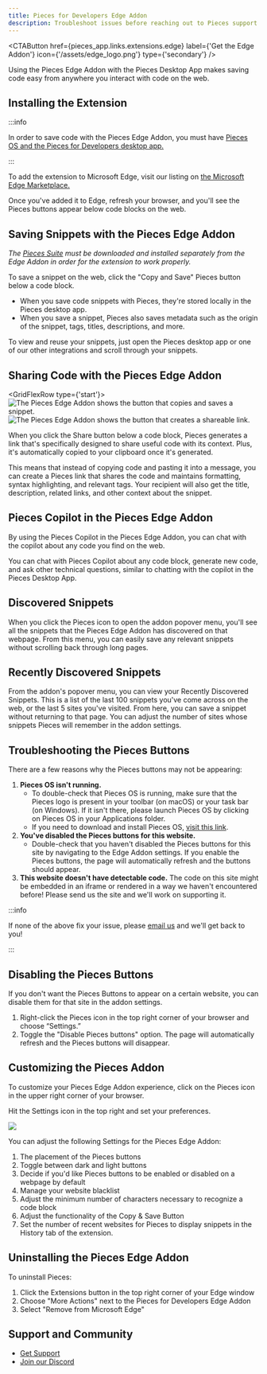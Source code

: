 ```yaml
---
title: Pieces for Developers Edge Addon
description: Troubleshoot issues before reaching out to Pieces support to get assistance with the Pieces for Developers Edge Addon.
---
```



<link rel="canonical" href="https://docs.pieces.app/extensions-plugins/edge" />

<CTAButton
  href={pieces_app.links.extensions.edge}
  label={'Get the Edge Addon'}
  icon={'/assets/edge_logo.png'}
  type={'secondary'}
/>

<MiniSpacer/>

Using the Pieces Edge Addon with the Pieces Desktop App makes saving code easy from anywhere you interact with code on the web.

## Installing the Extension

:::info

In order to save code with the Pieces Edge Addon, you must have <a target="blank" href="/learn/installation-getting-started/what-am-i-installing">Pieces OS and the Pieces for Developers desktop app.</a>

:::

To add the extension to Microsoft Edge, visit our listing on <a target="blank" href={pieces_app.links.extensions.edge}> the Microsoft Edge Marketplace.</a>

Once you've added it to Edge, refresh your browser, and you'll see the Pieces buttons appear below code blocks on the web.

## Saving Snippets with the Pieces Edge Addon
_The <a target="_blank" href="/learn/installation-getting-started/what-am-i-installing">Pieces Suite</a> must be downloaded and installed separately from the Edge Addon in order for the extension to work properly._

To save a snippet on the web, click the "Copy and Save" Pieces button below a code block.

- When you save code snippets with Pieces, they're stored locally in the Pieces desktop app.
- When you save a snippet, Pieces also saves metadata such as the origin of the snippet, tags, titles, descriptions, and more.

To view and reuse your snippets, just open the Pieces desktop app or one of our other integrations and scroll through your snippets.

## Sharing Code with the Pieces Edge Addon

<GridFlexRow type={'start'}>
  ![The Pieces Edge Addon shows the button that copies and saves a snippet.](/assets/chrome/copy_and_save.png)
  <MiniSpacer/>
  ![The Pieces Edge Addon shows the button that creates a shareable link.](/assets/chrome/share.png)
</GridFlexRow>

When you click the Share button below a code block, Pieces generates a link that's specifically designed to share useful code with its context. Plus, it's automatically copied to your clipboard once it's generated.

This means that instead of copying code and pasting it into a message, you can create a Pieces link that shares the code and maintains formatting, syntax highlighting, and relevant tags. Your recipient will also get the title, description, related links, and other context about the snippet.

## Pieces Copilot in the Pieces Edge Addon
By using the Pieces Copilot in the Pieces Edge Addon, you can chat with the copilot about any code you find on the web.

You can chat with Pieces Copilot about any code block, generate new code, and ask other technical questions, similar to chatting with the copilot in the Pieces Desktop App.

## Discovered Snippets

When you click the Pieces icon to open the addon popover menu, you'll see all the snippets that the Pieces Edge Addon has discovered on that webpage. From this menu, you can easily save any relevant snippets without scrolling back through long pages.

## Recently Discovered Snippets

From the addon's popover menu, you can view your Recently Discovered Snippets. This is a list of the last 100 snippets you've come across on the web, or the last 5 sites you've visited. From here, you can save a snippet without returning to that page. You can adjust the number of sites whose snippets Pieces will remember in the addon settings.

## Troubleshooting the Pieces Buttons
There are a few reasons why the Pieces buttons may not be appearing:

1. **Pieces OS isn't running.**
    - To double-check that Pieces OS is running, make sure that the Pieces logo is present in your toolbar (on macOS) or your task bar (on Windows). If it isn't there, please launch Pieces OS by clicking on Pieces OS in your Applications folder.
    - If you need to download and install Pieces OS, <a target="_blank" href="/learn/installation-getting-started/what-am-i-installing">visit this link</a>.
2. **You've disabled the Pieces buttons for this website.**
    - Double-check that you haven't disabled the Pieces buttons for this site by navigating to the Edge Addon settings. If you enable the Pieces buttons, the page will automatically refresh and the buttons should appear.
3. **This website doesn't have detectable code.**
The code on this site might be embedded in an iframe or rendered in a way we haven't encountered before! Please send us the site and we'll work on supporting it.

:::info

If none of the above fix your issue, please <a target="_blank" href={pieces_app.links.socials.support_email}>email us</a> and we'll get back to you!

:::

## Disabling the Pieces Buttons
If you don't want the Pieces Buttons to appear on a certain website, you can disable them for that site in the addon settings.

1. Right-click the Pieces icon in the top right corner of your browser and choose “Settings.”
2. Toggle the "Disable Pieces buttons" option. The page will automatically refresh and the Pieces buttons will disappear.

## Customizing the Pieces Addon

To customize your Pieces Edge Addon experience, click on the Pieces icon in the upper right corner of your browser.

Hit the Settings icon in the top right and set your preferences.

![](/assets/theme_for_chrome.png)

You can adjust the following Settings for the Pieces Edge Addon:
1. The placement of the Pieces buttons
2. Toggle between dark and light buttons
3. Decide if you'd like Pieces buttons to be enabled or disabled on a webpage by default
4. Manage your website blacklist
5. Adjust the minimum number of characters necessary to recognize a code block
6. Adjust the functionality of the Copy & Save Button
7. Set the number of recent websites for Pieces to display snippets in the History tab of the extension.

## Uninstalling the Pieces Edge Addon

To uninstall Pieces:

1. Click the Extensions button in the top right corner of your Edge window
2. Choose "More Actions" next to the Pieces for Developers Edge Addon
3. Select "Remove from Microsoft Edge"

## Support and Community

- [Get Support](/learn/support)
- [Join our Discord](https://discord.gg/getpieces)
